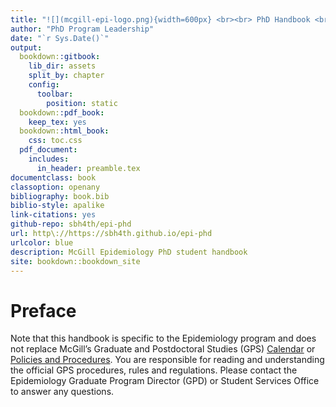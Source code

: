 ```yaml
--- 
title: "![](mcgill-epi-logo.png){width=600px} <br><br> PhD Handbook <br> 2022-2023 Academic Year </br>"
author: "PhD Program Leadership"
date: "`r Sys.Date()`"
output:
  bookdown::gitbook:
    lib_dir: assets
    split_by: chapter
    config:
      toolbar:
        position: static
  bookdown::pdf_book:
    keep_tex: yes
  bookdown::html_book:
    css: toc.css
  pdf_document: 
    includes:
      in_header: preamble.tex
documentclass: book
classoption: openany
bibliography: book.bib
biblio-style: apalike
link-citations: yes
github-repo: sbh4th/epi-phd
url: http\://https://sbh4th.github.io/epi-phd
urlcolor: blue
description: McGill Epidemiology PhD student handbook
site: bookdown::bookdown_site
---
```


# Preface {-}  
Note that this handbook is specific to the Epidemiology program and does not replace McGill's Graduate and Postdoctoral Studies (GPS) [Calendar](https://www.mcgill.ca/students/courses/calendars/) or [Policies and Procedures](https://www.mcgill.ca/gps/students/policies-and-guidelines). You are responsible for reading and understanding the official GPS procedures, rules and regulations. Please contact the Epidemiology Graduate Program Director (GPD) or Student Services Office to answer any questions.  

